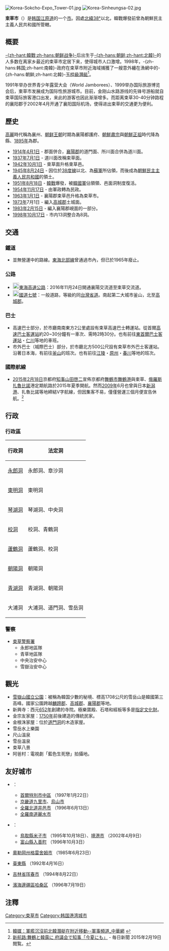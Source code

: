 {{Infobox Settlement
| name                    = 束草市
| settlement_type         = [[韩国行政区划|自治市]]
| translit_lang1          = [[韓語|韓語]]
| translit_lang1_type1    = [[韓字|韓字]]
| translit_lang1_info1    = 속초시
| translit_lang1_type2    = [[韓文漢字|韓文漢字]]
| translit_lang1_info2    = 束草市
| translit_lang1_type3    = {{nowrap|[[文化观光部2000年式|文化观光部2000年式]]}}
| translit_lang1_info3    = Sokcho-si
| translit_lang1_type4    = {{nowrap|[[馬科恩-賴肖爾表記法|馬科恩-賴肖爾表記法]]}}
| translit_lang1_info4    = Sokch'o-si
| image_skyline           = Korea-Sokcho from Seoraksan-01.jpg
| image_caption           = 束草市天际线 
| image_flag              = Flag of Sokcho.svg
| image_seal              = 
| image_map               = Gangwon-Sokcho.svg
| map_caption             = 束草市在韓國及江原道的位置
| subdivision_type        = 國家
| subdivision_name        = {{ROK}}
| subdivision_type1       = [[朝鮮半島地方區分|地區]]
| subdivision_name1       = {{link-ko|關東地方 (韓國)|관동 지방|關東地方}}
| subdivision_type2       = 省份
| subdivision_name2       = [[江原道_(韓國)|江原道]]
| parts_type              = 行政區劃
| parts                   = 8[[行政洞|行政洞]]、13[[法定洞|法定洞]]
| area_total_km2          = 105.25
| population_total        = 82,790
| population_density_km2  = auto
| population_as_of        = 2022.02
| governing_body          = 束草市政府
| leader_title            = 市長
| leader_name			  = {{link-ko|金哲秀|김철수 (1956년 11월)}}
| leader_party            = {{MPK}}
| leader_title1           = 國會議員
| leader_name1            = {{link-ko|李亮壽|이양수}}（{{PPP}}）
| blank1_name             = 市樹
| blank1_info             = [[银杏|银杏]]
| blank2_name             = 市花
| blank2_info             = [[菊花|菊花]]
| blank3_name             = 市鳥
| blank3_info             = [[鴿子|鴿子]]
| website                 = [http://www.sokcho.go.kr/chs 束草市中文網]
}}
[[File:Korea-Sokcho-Expo_Tower-01.jpg|thumb]]
[[File:Korea-Sinheungsa-02.jpg|thumb]]

'''束草市'''（{{kor|諺=속초시|漢=束草市|羅=Sokcho si|f=y}}）是[[韩国|韩国]][[江原道_(韩国)|江原道]]的一个[[市|市]]。因處[[三八線|北緯38°]]以北，韓戰爆發前曾為朝鮮民主主義人民共和國所管轄。

==概要==
[[韓戰|-{zh-hant:韓戰;zh-hans:朝鲜战争}-]]后出生于[[朝鮮民主主義人民共和國|-{zh-hans:朝鲜;zh-hant:北韓}-]]的人多数在离家乡最近的束草市定居下来，使得城市人口激增。1998年，-{zh-hans:韩国;zh-hant:南韓}-政府在束草市附近海域捕獲了一艘意外纏在漁網中的-{zh-hans:朝鲜;zh-hant:北韓}-[[玉桂級潛艇|玉桂級潛艇]]<ref>[http://military.china.com/zh_cn/hgtah/news/11081118/20100331/15878382.html 韓媒：軍艦沉沒前北韓潛艇在附近移動--軍事頻道_中華網] {{Wayback|url=http://military.china.com/zh_cn/hgtah/news/11081118/20100331/15878382.html |date=20170114060820 }}</ref>。

1991年举办世界青少年露营大会（World Jamborees）、1999举办国际旅游博览会后，束草市发展成为国际性旅游城市。目前，金刚山水路游线的先锋号游船就自束草国际旅客港口出发，来此的游客也因此渐渐增多。而距离束草30-40分钟路程的襄阳郡于2002年4月开通了襄阳国际机场，使得进出束草的交通更为便利。

== 歷史 ==
[[高麗|高麗]]時代稱為襄州、[[朝鲜王朝|朝鲜王朝]]时期為襄陽都護府、[[朝鮮肅宗|朝鮮肅宗]]與[[朝鮮正祖|朝鮮正祖]]時代降為縣、[[1895年|1895年]]為郡。

* [[1914年|1914年]][[4月1日|4月1日]] - 郡面併合，[[襄陽郡_(韓國)|襄陽郡]]的道門面、所川面合併為道川面。
* [[1937年|1937年]][[7月1日|7月1日]] - 道川面改稱束草面。
* [[1942年|1942年]][[10月1日|10月1日]] - 束草面升格束草邑。
* [[1945年|1945年]][[8月24日|8月24日]] - 因位於[[38度線|38度線]]以北、為[[蘇軍|蘇軍]]所佔領，而後成為[[朝鮮民主主義人民共和國|朝鮮民主主義人民共和國]]的領土。
* [[1951年|1951年]][[8月18日|8月18日]] - [[韓戰|韓戰]]爆發，被[[韓國軍|韓國軍]]佔領領、邑面洞制度復活。
* [[1954年|1954年]][[11月17日|11月17日]] - 由軍政轉為民政。
* [[1963年|1963年]][[1月1日|1月1日]] - 襄陽郡束草邑升格為束草市。
* [[1973年|1973年]]7月1日 - 編入[[高城郡_(韩国)|高城郡]]土城面。
* [[1983年|1983年]][[2月15日|2月15日]] - 編入襄陽郡峴面的一部分。
* [[1998年|1998年]][[10月17日|10月17日]] - 市内13洞整合為8洞。

==交通==
===鐵道===
*並無營運中的路線。[[東海北部線|東海北部線]]曾通過市內，但已於1965年廢止。

===公路===
*[[File:Korean_highway_line_65.png|20px]][[東海高速公路|東海高速公路]]：2016年11月24日開通襄陽交流道至束草交流道。
*[[File:Korea_National_Route_No.7.svg|20px]][[國道7號_(韓國)|國道七號]]：一般道路，等級約同[[台灣省道|台灣省道]]。南起第二大城市釜山，北至[[高城郡_(韓國)|高城郡]]。

===巴士===
*高速巴士部分，於市廳南南東方2公里處設有束草高速巴士轉運站。從首爾[[高速巴士客運站|高速巴士客運站]]約20~30分鐘有一車次、需時2時30分。也有前往[[東首爾巴士客運站|東首爾巴士客運站]]・[[仁川廣域市|仁川]]等地的車班。
*市外巴士（城際巴士）部分，於市廳北方500公尺設有束草市外巴士客運站。沿著日本海，有前往[[釜山綜合高速巴士客運站|釜山]]的班次。也有前往[[江陵市|江陵]]・[[原州市|原州]]・[[春川市|春川]]等地的班次。

===國際航線===
* [[2015年|2015年]][[2月18日|2月18日]]京都府[[知事|知事]][[山田啓二|山田啓二]]宣佈京都府[[舞鶴市|舞鶴市]][[舞鶴港|舞鶴港]]與束草、[[俄羅斯|俄羅斯]][[扎魯比諾|扎魯比諾]]港定期航路於2015年夏季開航。然而[[2009年|2009年]]6月也曾與日本[[新潟港|新潟港]]、扎魯比諾等地締結V字航線，但因集客不易，僅僅營運三個月便宣告休航。<ref>[http://mainichi.jp/area/kyoto/news/20150219ddlk26020580000c.html 新航路:舞鶴と韓露に 府議会で知事「今夏にも」]{{Dead link|date=2018年7月 |bot=InternetArchiveBot |fix-attempted=no }} - 毎日新聞 2015年2月19日閲覧。</ref>

==行政==
===行政區===
{| class="wikitable sortable" style="font-size: 100%;"
!行政洞 !!法定洞
|-
|[[永郎洞|永郎洞]]||永郎洞、章沙洞
|-
|[[東明洞|東明洞]]||東明洞
|-
|[[琴湖洞|琴湖洞]]||琴湖洞、中央洞
|-
|[[校洞_(束草市)|校洞]]||校洞、青鶴洞
|-
|[[蘆鶴洞|蘆鶴洞]]||蘆鶴洞、校洞
|-
|[[朝陽洞|朝陽洞]]||朝陽洞
|-
|[[青湖洞|青湖洞]]||青湖洞、朝陽洞
|-
|大浦洞||大浦洞、道門洞、雪岳洞
|}

===警察===
*[[束草警察署|束草警察署]]
**永郎地區隊
**青草地區隊
**中央治安中心
**雪嶽治安中心

==觀光==
*[[雪嶽山國立公園|雪嶽山國立公園]]：被稱為韓国少數的秘境、標高1708公尺的雪岳山是韓國第三高峰。國家公園跨越[[麟蹄郡|麟蹄郡]]、[[高城郡_(韩国)|高城郡]]、[[襄陽郡|襄陽郡]]等地。
*新興寺：西元[[652年|652年]]創建的寺院。極樂寶殿、石塔和經板等多是[[指定文化財|指定文化財]]。
*金宗友家屋：[[1750年|1750年]]前後建造的傳統民家。
*金根洙家屋：位於[[道門洞|道門洞]]的木造家屋。
*雪岳水上樂園
*尺山溫泉
*雪岳溫泉
*束草八景
*阿爸村：電視劇「藍色生死戀」拍攝地。

== 友好城市 ==
* {{KOR}}：
** [[首爾|首爾特別市]][[中區_(首爾)|中區]] （1997年1月22日）
** [[京畿道|京畿道]][[九里市|九里市]]、[[烏山市|烏山市]]
** [[全羅北道|全羅北道]][[井邑市|井邑市]] （1996年6月13日）
** [[全羅南道|全羅南道]][[丽水市|麗水市]]

* {{JAP}}：
** [[鳥取縣|鳥取縣]][[米子市|米子市]] （1995年10月18日）、[[境港市|境港市]] （2002年4月9日）
** [[富山縣|富山縣]][[入善町|入善町]] （1996年10月3日）

* {{USA}}[[俄勒冈州|奧勒岡州]][[格雷舍姆市|格雷舍姆市]] （1985年6月23日）

* {{ROC}}[[臺東縣|臺東縣]] （1992年4月16日）
* {{PRC}}[[吉林省|吉林省]][[珲春市|珲春市]] （1994年8月22日）
* {{RUS}}[[滨海边疆区|濱海邊疆區]][[哈桑区|哈桑区]] （1996年7月19日）

== 注釋 ==
<references/>

{{江原道行政區劃 (韓國)}}

{{DEFAULTSORT:Sokcho-si}}
[[Category:束草市|Category:束草市]]
[[Category:韩国港湾城市|Category:韩国港湾城市]]